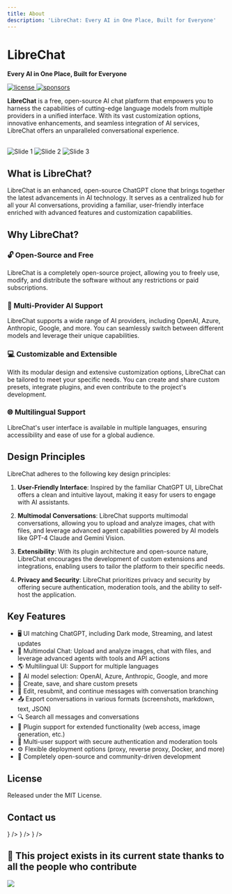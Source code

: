```yaml
---
title: About
description: 'LibreChat: Every AI in One Place, Built for Everyone'
---
```



<div style={{ marginBottom: '-10px', marginTop: '20px' }}>
  <LCLogo />
</div>

# LibreChat

**Every AI in One Place, Built for Everyone**

<p className="_flex _h-6 _mt-4 _gap-2">
  <a href="https://github.com/danny-avila/LibreChat/blob/main/LICENSE" target="_blank">
    <img
      alt="license"
      src="https://img.shields.io/github/license/danny-avila/LibreChat?style=for-the-badge&logo=github&logoColor=white&labelColor=000000"
      loading="lazy"
      decoding="async"
    ></img>
  </a>
  <a aria-label="Sponsors" href="https://github.com/sponsors/danny-avila" target="_blank">
    <img
      alt="sponsors"
      src="https://img.shields.io/badge/SPONSORS-red.svg?style=for-the-badge&logo=github-sponsors&logoColor=white&labelColor=000000&logoWidth=20"
      loading="lazy"
      decoding="async"
    ></img>
  </a>
</p>

**LibreChat** is a free, open-source AI chat platform that empowers you to harness the capabilities of cutting-edge language models from multiple providers in a unified interface. With its vast customization options, innovative enhancements, and seamless integration of AI services, LibreChat offers an unparalleled conversational experience.

<div>&nbsp;</div>

<div style={{ maxWidth: '100%', margin: 'auto' }}>
  <Carousel autoplay animationDuration={1500} perView={1}>
    <img
      src="https://github.com/danny-avila/LibreChat/assets/32828263/9b260f59-6acc-4fac-83b9-9d123d6b4a35"
      alt="Slide 1"
      style={{ maxWidth: '40%', height: 'auto', borderRadius: '20px' }}
    />
    <img
      src="https://github.com/danny-avila/LibreChat/assets/32828263/d742c488-963a-4011-86f2-b6df184b70d1"
      alt="Slide 2"
      style={{ maxWidth: '40%', height: 'auto', borderRadius: '20px' }}
    />
    <img
      src="https://github.com/danny-avila/LibreChat/assets/32828263/5a338731-eb95-41ea-8327-f5e78b8cc157"
      alt="Slide 3"
      style={{ maxWidth: '40%', height: 'auto', borderRadius: '20px' }}
    />
  </Carousel>
</div>

## What is LibreChat?

LibreChat is an enhanced, open-source ChatGPT clone that brings together the latest advancements in AI technology. It serves as a centralized hub for all your AI conversations, providing a familiar, user-friendly interface enriched with advanced features and customization capabilities.

## Why LibreChat?

### 🔓 Open-Source and Free

LibreChat is a completely open-source project, allowing you to freely use, modify, and distribute the software without any restrictions or paid subscriptions.

### 🤖 Multi-Provider AI Support

LibreChat supports a wide range of AI providers, including OpenAI, Azure, Anthropic, Google, and more. You can seamlessly switch between different models and leverage their unique capabilities.

### 💻 Customizable and Extensible

With its modular design and extensive customization options, LibreChat can be tailored to meet your specific needs. You can create and share custom presets, integrate plugins, and even contribute to the project's development.

### 🌐 Multilingual Support

LibreChat's user interface is available in multiple languages, ensuring accessibility and ease of use for a global audience.

## Design Principles

LibreChat adheres to the following key design principles:

1. **User-Friendly Interface**: Inspired by the familiar ChatGPT UI, LibreChat offers a clean and intuitive layout, making it easy for users to engage with AI assistants.

2. **Multimodal Conversations**: LibreChat supports multimodal conversations, allowing you to upload and analyze images, chat with files, and leverage advanced agent capabilities powered by AI models like GPT-4 Claude and Gemini Vision.

3. **Extensibility**: With its plugin architecture and open-source nature, LibreChat encourages the development of custom extensions and integrations, enabling users to tailor the platform to their specific needs.

4. **Privacy and Security**: LibreChat prioritizes privacy and security by offering secure authentication, moderation tools, and the ability to self-host the application.

## Key Features

- 🖥️ UI matching ChatGPT, including Dark mode, Streaming, and latest updates
- 💬 Multimodal Chat: Upload and analyze images, chat with files, and leverage advanced agents with tools and API actions
- 🌎 Multilingual UI: Support for multiple languages
- 🤖 AI model selection: OpenAI, Azure, Anthropic, Google, and more
- 💾 Create, save, and share custom presets
- 🔄 Edit, resubmit, and continue messages with conversation branching
- 📤 Export conversations in various formats (screenshots, markdown, text, JSON)
- 🔍 Search all messages and conversations
- 🔌 Plugin support for extended functionality (web access, image generation, etc.)
- 👥 Multi-user support with secure authentication and moderation tools
- ⚙️ Flexible deployment options (proxy, reverse proxy, Docker, and more)
- 📖 Completely open-source and community-driven development

## License

Released under the MIT License.

## Contact us

<Cards num={3}>
  <Cards.Card title="GitHub Discussions" href="/gh-discussions" icon={<Github />} />
  <Cards.Card title="Discord" href="/discord" icon={<Discord />} />
  <Cards.Card title="contact@librechat.ai" href="mailto:contact@librechat.ai" icon={<Mail />} />
</Cards>

## 💖 This project exists in its current state thanks to all the people who contribute

<a href="https://github.com/danny-avila/LibreChat/graphs/contributors">
  <img src="https://contrib.rocks/image?repo=danny-avila/LibreChat" />
</a>
